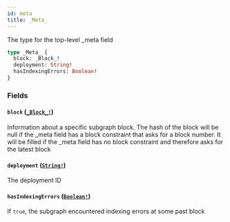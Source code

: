 ```yaml
---
id: meta
title: _Meta_
---
```


The type for the top-level \_meta field

```graphql
type _Meta_ {
  block: _Block_!
  deployment: String!
  hasIndexingErrors: Boolean!
}
```

### Fields

#### `block` ([`_Block_!`](/schema/objects/block))

Information about a specific subgraph block. The hash of the block
will be null if the \_meta field has a block constraint that asks for
a block number. It will be filled if the \_meta field has no block constraint
and therefore asks for the latest block

#### `deployment` ([`String!`](/schema/scalars/string))

The deployment ID

#### `hasIndexingErrors` ([`Boolean!`](/schema/scalars/boolean))

If `true`, the subgraph encountered indexing errors at some past block
